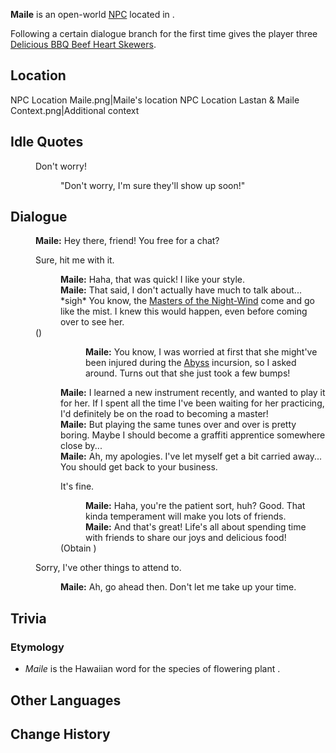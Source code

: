 {{Meta
<!-- Remove this template after adding the missing info -->
|missing_NPC_profile  = yes
}}
{{Character Infobox
|type             = Open-World NPC
|image            = NPC Maile.png
|realname         = <!-- Optional, if different from in-game name -->
|deceased         = <!-- Past (for deceased prior to events of the game) or free response -->
|region           = Natlan
|location         = Natlan
|affiliation      = People of the Springs
|title            = Wayfinder

|ancestry         = <!-- Clan/family -->
|father           = 
|mother           = 
|spouse           = 
|sibling          = 
|child            = 
|relative         = 

|voiceEN          = 
|voiceCN          = 
|voiceJP          = 
|voiceKR          = 
|dialoguereward   = {{Card|Delicious BBQ Beef Heart Skewers|3}}
}}
'''Maile''' is an open-world [[NPC]] located in {{Location|"Masters of the Night-Wind"}}.

Following a certain dialogue branch for the first time gives the player three [[Delicious BBQ Beef Heart Skewers]].

==Location==
<gallery>
NPC Location Maile.png|Maile's location
NPC Location Lastan & Maile Context.png|Additional context
</gallery>
<!--
==Profile==
Detailed story/lore information goes here.
''(To be added.)''

===Appearance===
Keep appearance section short and concise. Limit to 2 paragraphs with 3-4 sentences each.
''(To be added.)''

==Quests and Events==
{{Quests and Events}}
-->
==Idle Quotes==
{{Dialogue Start}}
:{{DIcon|Idle}} Don't worry!
::{{A|VO Maile 01.ogg}} "Don't worry, I'm sure they'll show up soon!"
{{Dialogue End}}

==Dialogue==
{{Dialogue Start}}
:'''Maile:''' Hey there, friend! You free for a chat?
:{{DIcon}} Sure, hit me with it.
::'''Maile:''' Haha, that was quick! I like your style.
::'''Maile:''' That said, I don't actually have much to talk about... *sigh* You know, the [[Masters of the Night-Wind]] come and go like the mist. I knew this would happen, even before coming over to see her.
:;({{cx}})
:::'''Maile:''' You know, I was worried at first that she might've been injured during the [[Abyss]] incursion, so I asked around. Turns out that she just took a few bumps!
::'''Maile:''' I learned a new instrument recently, and wanted to play it for her. If I spent all the time I've been waiting for her practicing, I'd definitely be on the road to becoming a master!
::'''Maile:''' But playing the same tunes over and over is pretty boring. Maybe I should become a graffiti apprentice somewhere close by...
::'''Maile:''' Ah, my apologies. I've let myself get a bit carried away... You should get back to your business.
::{{DIcon|Reward}} It's fine.
:::'''Maile:''' Haha, you're the patient sort, huh? Good. That kinda temperament will make you lots of friends.
:::'''Maile:''' And that's great! Life's all about spending time with friends to share our joys and delicious food!
::;(Obtain {{Item|Delicious BBQ Beef Heart Skewers|x=3}})
:{{DIcon}} Sorry, I've other things to attend to.
::'''Maile:''' Ah, go ahead then. Don't let me take up your time.
{{Dialogue End}}
<!--
==Event Dialogue==
===Event Name===
{{Dialogue Start}}
:'''{{subst:#titleparts:{{subst:PAGENAME}}}}:'''
{{Dialogue End}}
-->
==Trivia==
===Etymology===
* ''Maile'' is the Hawaiian word for the species of flowering plant {{w|Alyxia stellata}}.

==Other Languages==
{{Other Languages|default_hidden=1
|en      = Maile
|zhs     = 玛伊蕾
|zhs_rm  = Mǎyīlěi
|zht     = 瑪伊蕾
|zht_rm  = Mǎyīlěi
|ja      = マイレ
|ja_rm   = Maire
|ko      = 마일러
|es      = Maile
|fr      = Maile
|ru      = Маиле
|th      = Maile
|vi      = Maile
|de      = Maile
|id      = Maile
|pt      = Maile
|tr      = Maile
|it      = Maile
}}

==Change History==
{{Change History|5.2}}
<!--
==References==
{{Reflist}}
-->